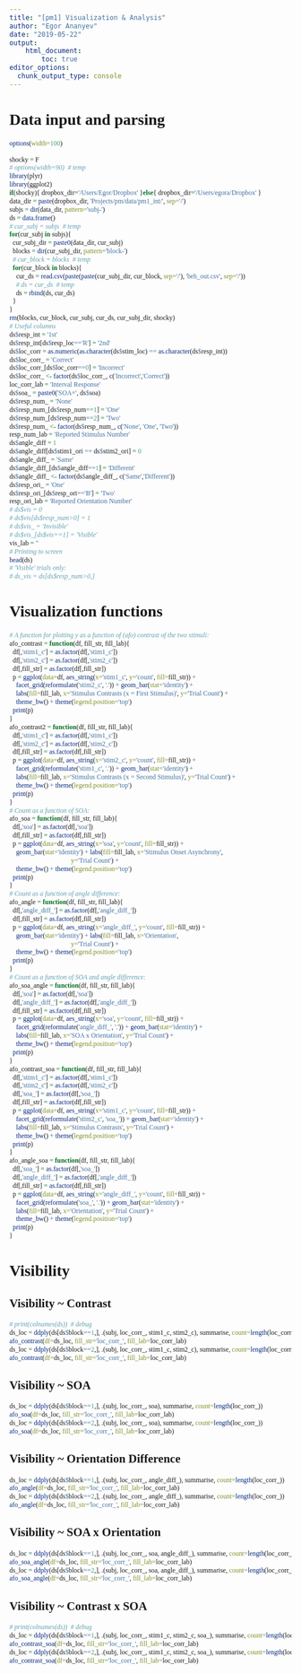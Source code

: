 ```yaml
---
title: "[pm1] Visualization & Analysis"
author: "Egor Ananyev"
date: "2019-05-22"
output:
    html_document:
        toc: true
editor_options: 
  chunk_output_type: console
---
```


<style type="text/css">
body, td{
  font-family: Cambria;
}
code.r{
  font-family: Inconsolata;
}
</style>

# Data input and parsing
```r
options(width=100)
```

```r
shocky = F
# options(width=90)  # temp
library(plyr)
library(ggplot2)
if(shocky){ dropbox_dir='/Users/Egor/Dropbox' }else{ dropbox_dir='/Users/egora/Dropbox' }
data_dir = paste(dropbox_dir, 'Projects/pm/data/pm1_int/', sep='/')
subjs = dir(data_dir, pattern='subj-')
ds = data.frame()
# cur_subj = subjs  # temp
for(cur_subj in subjs){
  cur_subj_dir = paste0(data_dir, cur_subj)
  blocks = dir(cur_subj_dir, pattern='block-')
  # cur_block = blocks  # temp
  for(cur_block in blocks){
    cur_ds = read.csv(paste(paste(cur_subj_dir, cur_block, sep='/'), 'beh_out.csv', sep='/'))
    # ds = cur_ds  # temp
    ds = rbind(ds, cur_ds)
  }
}
rm(blocks, cur_block, cur_subj, cur_ds, cur_subj_dir, shocky)
# Useful columns
ds$resp_int = '1st'
ds$resp_int[ds$resp_loc=='R'] = '2nd'
ds$loc_corr = as.numeric(as.character(ds$stim_loc) == as.character(ds$resp_int))
ds$loc_corr_ = 'Correct'
ds$loc_corr_[ds$loc_corr==0] = 'Incorrect'
ds$loc_corr_ <- factor(ds$loc_corr_, c('Incorrect','Correct'))
loc_corr_lab = 'Interval Response'
ds$soa_ = paste0('SOA=', ds$soa)
ds$resp_num_ = 'None'
ds$resp_num_[ds$resp_num==1] = 'One'
ds$resp_num_[ds$resp_num==2] = 'Two'
ds$resp_num_ <- factor(ds$resp_num_, c('None', 'One', 'Two'))
resp_num_lab = 'Reported Stimulus Number'
ds$angle_diff = 1
ds$angle_diff[ds$stim1_ori == ds$stim2_ori] = 0
ds$angle_diff_ = 'Same'
ds$angle_diff_[ds$angle_diff==1] = 'Different'
ds$angle_diff_ <- factor(ds$angle_diff_, c('Same','Different'))
ds$resp_ori_ = 'One'
ds$resp_ori_[ds$resp_ori=='B'] = 'Two'
resp_ori_lab = 'Reported Orientation Number'
# ds$vis = 0
# ds$vis[ds$resp_num>0] = 1
# ds$vis_ = 'Invisible'
# ds$vis_[ds$vis==1] = 'Visible'
vis_lab = ''
# Printing to screen
head(ds)
# 'Visible' trials only:
# ds_vis = ds[ds$resp_num>0,]
```

# Visualization functions
```r
# A function for plotting y as a function of (afo) contrast of the two stimuli:
afo_contrast = function(df, fill_str, fill_lab){
  df[,'stim1_c'] = as.factor(df[,'stim1_c'])
  df[,'stim2_c'] = as.factor(df[,'stim2_c'])
  df[,fill_str] = as.factor(df[,fill_str])
  p = ggplot(data=df, aes_string(x='stim1_c', y='count', fill=fill_str)) + 
    facet_grid(reformulate('stim2_c', '.')) + geom_bar(stat='identity') + 
    labs(fill=fill_lab, x='Stimulus Contrasts (x = First Stimulus)', y='Trial Count') + 
    theme_bw() + theme(legend.position='top')
  print(p)
}
afo_contrast2 = function(df, fill_str, fill_lab){
  df[,'stim1_c'] = as.factor(df[,'stim1_c'])
  df[,'stim2_c'] = as.factor(df[,'stim2_c'])
  df[,fill_str] = as.factor(df[,fill_str])
  p = ggplot(data=df, aes_string(x='stim2_c', y='count', fill=fill_str)) + 
    facet_grid(reformulate('stim1_c', '.')) + geom_bar(stat='identity') + 
    labs(fill=fill_lab, x='Stimulus Contrasts (x = Second Stimulus)', y='Trial Count') + 
    theme_bw() + theme(legend.position='top')
  print(p)
}
# Count as a function of SOA:
afo_soa = function(df, fill_str, fill_lab){
  df[,'soa'] = as.factor(df[,'soa'])
  df[,fill_str] = as.factor(df[,fill_str])
  p = ggplot(data=df, aes_string(x='soa', y='count', fill=fill_str)) + 
    geom_bar(stat='identity') + labs(fill=fill_lab, x='Stimulus Onset Asynchrony',
                                     y='Trial Count') + 
    theme_bw() + theme(legend.position='top')
  print(p)
}
# Count as a function of angle difference:
afo_angle = function(df, fill_str, fill_lab){
  df[,'angle_diff_'] = as.factor(df[,'angle_diff_'])
  df[,fill_str] = as.factor(df[,fill_str])
  p = ggplot(data=df, aes_string(x='angle_diff_', y='count', fill=fill_str)) + 
    geom_bar(stat='identity') + labs(fill=fill_lab, x='Orientation',
                                     y='Trial Count') + 
    theme_bw() + theme(legend.position='top')
  print(p)
}
# Count as a function of SOA and angle difference:
afo_soa_angle = function(df, fill_str, fill_lab){
  df[,'soa'] = as.factor(df[,'soa'])
  df[,'angle_diff_'] = as.factor(df[,'angle_diff_'])
  df[,fill_str] = as.factor(df[,fill_str])
  p = ggplot(data=df, aes_string(x='soa', y='count', fill=fill_str)) + 
    facet_grid(reformulate('angle_diff_', '.')) + geom_bar(stat='identity') + 
    labs(fill=fill_lab, x='SOA x Orientation', y='Trial Count') + 
    theme_bw() + theme(legend.position='top')
  print(p)
}
afo_contrast_soa = function(df, fill_str, fill_lab){
  df[,'stim1_c'] = as.factor(df[,'stim1_c'])
  df[,'stim2_c'] = as.factor(df[,'stim2_c'])
  df[,'soa_'] = as.factor(df[,'soa_'])
  df[,fill_str] = as.factor(df[,fill_str])
  p = ggplot(data=df, aes_string(x='stim1_c', y='count', fill=fill_str)) + 
    facet_grid(reformulate('stim2_c', 'soa_')) + geom_bar(stat='identity') + 
    labs(fill=fill_lab, x='Stimulus Contrasts', y='Trial Count') + 
    theme_bw() + theme(legend.position='top')
  print(p)
}
afo_angle_soa = function(df, fill_str, fill_lab){
  df[,'soa_'] = as.factor(df[,'soa_'])
  df[,'angle_diff_'] = as.factor(df[,'angle_diff_'])
  df[,fill_str] = as.factor(df[,fill_str])
  p = ggplot(data=df, aes_string(x='angle_diff_', y='count', fill=fill_str)) + 
    facet_grid(reformulate('soa_', '.')) + geom_bar(stat='identity') + 
    labs(fill=fill_lab, x='Orientation', y='Trial Count') + 
    theme_bw() + theme(legend.position='top')
  print(p)
}
```

# Visibility

## Visibility ~ Contrast
```r
# print(colnames(ds))  # debug
ds_loc = ddply(ds[ds$block==1,], .(subj, loc_corr_, stim1_c, stim2_c), summarise, count=length(loc_corr_))
afo_contrast(df=ds_loc, fill_str='loc_corr_', fill_lab=loc_corr_lab)
ds_loc = ddply(ds[ds$block==2,], .(subj, loc_corr_, stim1_c, stim2_c), summarise, count=length(loc_corr_))
afo_contrast(df=ds_loc, fill_str='loc_corr_', fill_lab=loc_corr_lab)
```

## Visibility ~ SOA
```r
ds_loc = ddply(ds[ds$block==1,], .(subj, loc_corr_, soa), summarise, count=length(loc_corr_))
afo_soa(df=ds_loc, fill_str='loc_corr_', fill_lab=loc_corr_lab)
ds_loc = ddply(ds[ds$block==2,], .(subj, loc_corr_, soa), summarise, count=length(loc_corr_))
afo_soa(df=ds_loc, fill_str='loc_corr_', fill_lab=loc_corr_lab)
```

## Visibility ~ Orientation Difference
```r
ds_loc = ddply(ds[ds$block==1,], .(subj, loc_corr_, angle_diff_), summarise, count=length(loc_corr_))
afo_angle(df=ds_loc, fill_str='loc_corr_', fill_lab=loc_corr_lab)
ds_loc = ddply(ds[ds$block==2,], .(subj, loc_corr_, angle_diff_), summarise, count=length(loc_corr_))
afo_angle(df=ds_loc, fill_str='loc_corr_', fill_lab=loc_corr_lab)
```

## Visibility ~ SOA x Orientation
```r
ds_loc = ddply(ds[ds$block==1,], .(subj, loc_corr_, soa, angle_diff_), summarise, count=length(loc_corr_))
afo_soa_angle(df=ds_loc, fill_str='loc_corr_', fill_lab=loc_corr_lab)
ds_loc = ddply(ds[ds$block==2,], .(subj, loc_corr_, soa, angle_diff_), summarise, count=length(loc_corr_))
afo_soa_angle(df=ds_loc, fill_str='loc_corr_', fill_lab=loc_corr_lab)
```

## Visibility ~ Contrast x SOA
```r
# print(colnames(ds))  # debug
ds_loc = ddply(ds[ds$block==1,], .(subj, loc_corr_, stim1_c, stim2_c, soa_), summarise, count=length(loc_corr_))
afo_contrast_soa(df=ds_loc, fill_str='loc_corr_', fill_lab=loc_corr_lab)
ds_loc = ddply(ds[ds$block==2,], .(subj, loc_corr_, stim1_c, stim2_c, soa_), summarise, count=length(loc_corr_))
afo_contrast_soa(df=ds_loc, fill_str='loc_corr_', fill_lab=loc_corr_lab)
```
